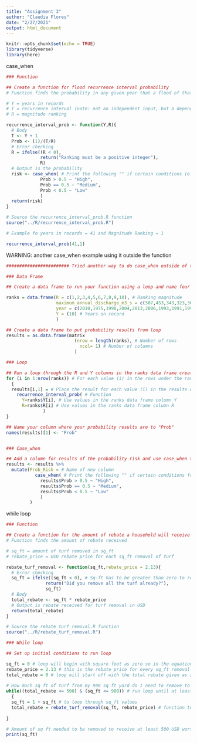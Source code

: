 ```yaml
---
title: "Assignment 3"
author: "Claudia Flores"
date: "2/27/2021"
output: html_document
---
```


```r
knitr::opts_chunk$set(echo = TRUE)
library(tidyverse)
library(here)
```

case_when
```r
### Function 

## Create a function for flood recurrence interval probability
# Function finds the probability in any given year that a flood of that magnitude will be equaled or exceeded 

# Y = years in records
# T = recurrence interval (note: not an independent input, but a dependent input)
# R = magnitude ranking

recurrence_interval_prob <- function(Y,R){
  # Body 
  T <- Y + 1
  Prob <- (1)/(T/R)
  # Error checking
  R = ifelse((R < 0), 
             return("Ranking must be a positive integer"), 
             R)
  # Output is the probability 
  risk <- case_when( # Print the following "" if certain conditions (e.g. <,>,=...) for Prob results are met
             Prob > 0.5 ~ "High",
             Prob == 0.5 ~ "Medium",
             Prob < 0.5 ~ "Low"
             )
  return(risk)
}

# Source the recurrence_interval_prob.R function
source("../R/recurrence_interval_prob.R")

# Example fo years in records = 41 and Magnitude Ranking = 1

recurrence_interval_prob(41,1)
```

WARNING: another case_when example using it outside the function 
```r
######################## Tried another way to do case_when outside of the function ########################

### Data Frame

## Create a data frame to run your function using a loop and name four columns: R, Maximum Annual Discharge m^3/s, Year, and Y 

ranks = data.frame(R = c(1,2,3,4,5,6,7,8,9,10), # Ranking magnitude
                   maximum_annual_discharge_m3_s = c(507,453,343,323,300,299,275,260,100,50),
                   year = c(2010,1975,1990,2004,2013,2006,1993,1991,1996,1999),
                   Y = (10) # Years on record
                   )

## Create a data frame to put probability results from loop
results = as.data.frame(matrix
                          (nrow = length(ranks), # Number of rows
                            ncol= 1) # Number of columns
                          )

### Loop

## Run a loop through the R and Y columns in the ranks data frame created to get probability results
for (i in 1:nrow(ranks)) # For each value (i) in the rows under the rank column
  {
  results[i,1] = # Place the result for each value (i) in the results data frame in column 1
    recurrence_interval_prob( # Function
      Y=ranks$Y[i], # Use values in the ranks data frame column Y
      R=ranks$R[i] # Use values in the ranks data frame column R
              )
}

## Name your column where your probability results are to "Prob"
names(results)[1] <- "Prob"


### Case_when 

## Add a column for results of the probability risk and use case_when to determine what the probability risk is based on the parameters of Prob > 0.5 is high, Prob = 0.5 is medium, and Prob < 0.5 is low
results <- results %>% 
  mutate(Prob_Risk = # Name of new column
           case_when( # Print the following "" if certain conditions for Prob results are met
             results$Prob > 0.5 ~ "High",
             results$Prob == 0.5 ~ "Medium",
             results$Prob < 0.5 ~ "Low"
             )
         )

```


while loop
```r
### Function 

## Create a function for the amount of rebate a household will receive for removing turf from their irrigated space
# Function finds the amount of rebate received

# sq_ft = amount of turf removed in sq_ft 
# rebate_price = USD rebate price for each sq_ft removal of turf 

rebate_turf_removal <- function(sq_ft,rebate_price = 2.13){
  # Error checking
  sq_ft = ifelse((sq_ft < 0), # Sq-ft has to be greater than zero to receive any kind of rebate
               return("Did you remove all the turf already?"), 
               sq_ft)
  # Body 
  total_rebate <- sq_ft * rebate_price
  # Output is rebate received for turf removal in USD
  return(total_rebate)
}

# Source the rebate_turf_removal.R function
source("../R/rebate_turf_removal.R")

### While loop

## Set up initial conditions to run loop

sq_ft = 0 # loop will begin with square feet as zero so in the equation it starts at one
rebate_price = 2.13 # this is the rebate price for every sq_ft removal of turf
total_rebate = 0 # loop will start off with the total rebate given as zero
  
# How much sq ft of turf from my 900 sq ft yard do I need to remove to receive at least 500 USD?
while((total_rebate <= 500) & (sq_ft <= 900)) # run loop until at least 500 dollars of rebate is received and must be equal to or less than the total amount of turf that can actually be removed
  {
  sq_ft = 1 + sq_ft # to loop through sq_ft values
  total_rebate = rebate_turf_removal(sq_ft, rebate_price) # function to determine total rebate received
 
}

# Amount of sq ft needed to be removed to receive at least 500 USD worth of rebate
print(sq_ft)
```

